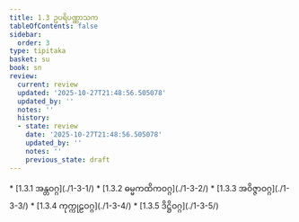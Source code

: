 ```yaml
---
title: 1.3 ဥပရိပဏ္ဏာသက
tableOfContents: false
sidebar:
  order: 3
type: tipitaka
basket: su
book: sn
review:
  current: review
  updated: '2025-10-27T21:48:56.505078'
  updated_by: ''
  notes: ''
  history:
  - state: review
    date: '2025-10-27T21:48:56.505078'
    updated_by: ''
    notes: ''
    previous_state: draft
---
```



<ReviewStatus review={frontmatter.review} showDetails={true} />

<HypothesisAnnotation frontmatter={frontmatter} />

<DynamicBreadcrumb />



<TableOfContents book="sn" section="1.3">
* [1.3.1 အန္တဝဂ္ဂ](./1-3-1/)
* [1.3.2 ဓမ္မကထိကဝဂ္ဂ](./1-3-2/)
* [1.3.3 အဝိဇ္ဇာဝဂ္ဂ](./1-3-3/)
* [1.3.4 ကုက္ကုဠဝဂ္ဂ](./1-3-4/)
* [1.3.5 ဒိဋ္ဌိဝဂ္ဂ](./1-3-5/)
</TableOfContents>